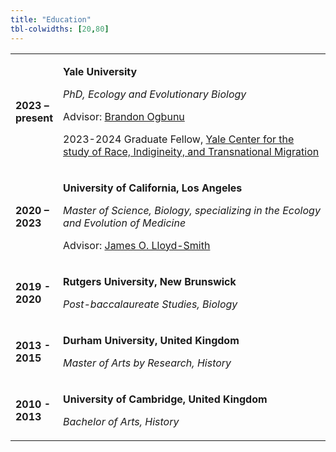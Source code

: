 ```yaml
---
title: "Education"
tbl-colwidths: [20,80]
---
```


+---------------------+:---------------------------------------------------------------------------------------------------------------------------------+
| **2023 -- present** | **Yale University**                                                                                                              |
|                     |                                                                                                                                  |
|                     | *PhD, Ecology and Evolutionary Biology*                                                                                          |
|                     |                                                                                                                                  |
|                     | Advisor: [Brandon Ogbunu](https://ogbunulab.yale.edu/)                                                                           |
|                     |                                                                                                                                  |
|                     | 2023-2024 Graduate Fellow, [Yale Center for the study of Race, Indigineity, and Transnational Migration](https://ritm.yale.edu/) |
+---------------------+----------------------------------------------------------------------------------------------------------------------------------+
| **2020 -- 2023**    | **University of California, Los Angeles**                                                                                        |
|                     |                                                                                                                                  |
|                     | *Master of Science, Biology, specializing in the Ecology and Evolution of Medicine*                                              |
|                     |                                                                                                                                  |
|                     | Advisor: [James O. Lloyd-Smith](https://faculty.eeb.ucla.edu/lloydsmith/)                                                        |
+---------------------+----------------------------------------------------------------------------------------------------------------------------------+
| **2019 - 2020**     | **Rutgers University, New Brunswick**                                                                                            |
|                     |                                                                                                                                  |
|                     | *Post-baccalaureate Studies, Biology*                                                                                            |
+---------------------+----------------------------------------------------------------------------------------------------------------------------------+
| **2013 - 2015**     | **Durham University, United Kingdom**                                                                                            |
|                     |                                                                                                                                  |
|                     | *Master of Arts by Research, History*                                                                                            |
+---------------------+----------------------------------------------------------------------------------------------------------------------------------+
| **2010 - 2013**     | **University of Cambridge, United Kingdom**                                                                                      |
|                     |                                                                                                                                  |
|                     | *Bachelor of Arts, History*                                                                                                      |
+---------------------+----------------------------------------------------------------------------------------------------------------------------------+

### 
